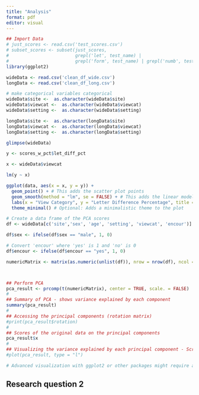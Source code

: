 ```yaml
---
title: "Analysis"
format: pdf
editor: visual
---
```


```r
## Import Data
# just_scores <- read.csv('test_scores.csv')
# subset_scores <- subset(just_scores, 
#                         grepl('let', test_name) | 
#                         grepl('form', test_name) | grepl('numb', test_name))
library(ggplot2)

wideData <- read.csv('clean_df_wide.csv')
longData <- read.csv('clean_df_long.csv')

# make categorical variables categorical 
wideData$site <-  as.character(wideData$site)
wideData$viewcat <-  as.character(wideData$viewcat)
wideData$setting <-  as.character(wideData$setting)

longData$site <-  as.character(longData$site)
longData$viewcat <-  as.character(longData$viewcat)
longData$setting <-  as.character(longData$setting)

glimpse(wideData)

```

```r
y <- scores_w_pct$let_diff_pct

x <- wideData$viewcat

lm(y ~ x)

ggplot(data, aes(x = x, y = y)) +
  geom_point() + # This adds the scatter plot points
  geom_smooth(method = "lm", se = FALSE) + # This adds the linear model line without confidence interval
  labs(x = "View Category", y = "Letter Difference Percentage", title = "Linear Model of y ~ x") +
  theme_minimal() # Optional: Adds a minimalistic theme to the plot
```

```r
# Create a data frame of the PCA scores
df <- wideData[c('site','sex', 'age', 'setting', 'viewcat', 'encour')]

df$sex <- ifelse(df$sex == "male", 1, 0)

# Convert 'encour' where 'yes' is 1 and 'no' is 0
df$encour <- ifelse(df$encour == "yes", 1, 0)

numericMatrix <- matrix(as.numeric(unlist(df)), nrow = nrow(df), ncol = ncol(df))



## Perform PCA
pca_result <- prcomp(t(numericMatrix), center = TRUE, scale. = FALSE)
#
## Summary of PCA - shows variance explained by each component
summary(pca_result)
#
## Accessing the principal components (rotation matrix)
#print(pca_result$rotation)
#
## Scores of the original data on the principal components
pca_result$x
#
## Visualizing the variance explained by each principal component - Scree plot
#plot(pca_result, type = "l")

# Advanced visualization with ggplot2 or other packages might require additional steps
```

## Research question 2

